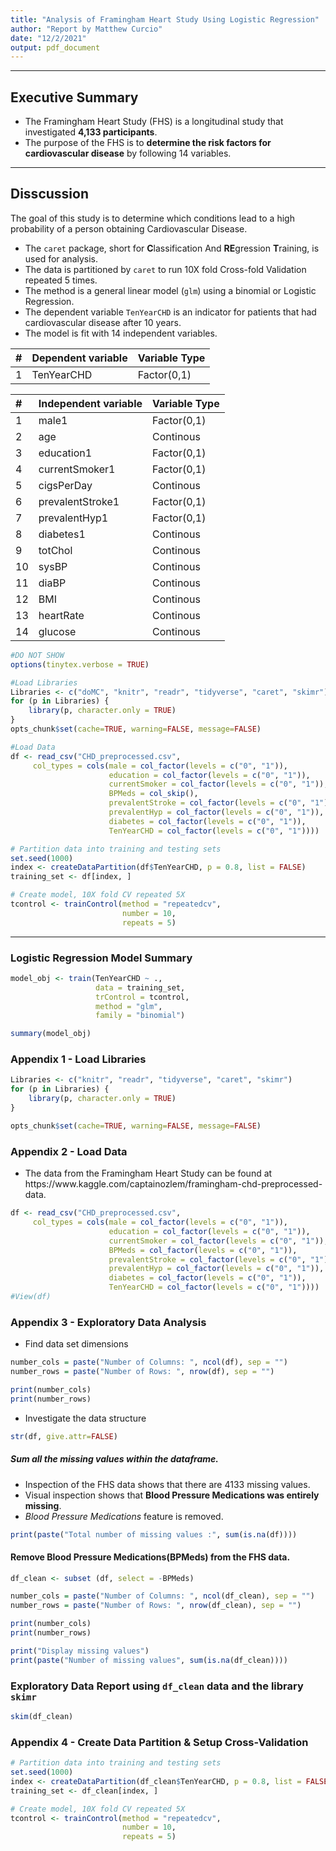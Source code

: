 ```yaml
---
title: "Analysis of Framingham Heart Study Using Logistic Regression"
author: "Report by Matthew Curcio"
date: "12/2/2021"
output: pdf_document
---
```


---

## Executive Summary

- The Framingham Heart Study (FHS) is a longitudinal study that investigated **4,133 participants**.
- The purpose of the FHS is to **determine the risk factors for cardiovascular disease** by following 14 variables.


--- 

## Disscussion

The goal of this study is to determine which conditions lead to a high probability of a person obtaining Cardiovascular Disease.  


- The `caret` package, short for **C**lassification And **RE**gression **T**raining, is used for analysis.
- The data is partitioned by `caret` to run 10X fold Cross-fold Validation repeated 5 times.
- The method is a general linear model (`glm`) using a binomial or Logistic Regression.
- The dependent variable `TenYearCHD` is an indicator for patients that had cardiovascular disease after 10 years.
- The model is fit with 14 independent variables.

| #   | Dependent variable | Variable Type |
| :-- | :----------------- | :------------ |
| 1   | TenYearCHD         | Factor(0,1)   |

| #   | Independent variable | Variable Type |
| :-- | :------------------- | :------------ |
| 1   | male1                | Factor(0,1)   |
| 2   | age                  | Continous     |
| 3   | education1           | Factor(0,1)   |
| 4   | currentSmoker1       | Factor(0,1)   |
| 5   | cigsPerDay           | Continous     |
| 6   | prevalentStroke1     | Factor(0,1)   |
| 7   | prevalentHyp1        | Factor(0,1)   |
| 8   | diabetes1            | Continous     |
| 9   | totChol              | Continous     |
| 10  | sysBP                | Continous     |
| 11  | diaBP                | Continous     |
| 12  | BMI                  | Continous     |
| 13  | heartRate            | Continous     |
| 14  | glucose              | Continous     |

```r
#DO NOT SHOW
options(tinytex.verbose = TRUE)

#Load Libraries
Libraries <- c("doMC", "knitr", "readr", "tidyverse", "caret", "skimr")
for (p in Libraries) { 
    library(p, character.only = TRUE)
}
opts_chunk$set(cache=TRUE, warning=FALSE, message=FALSE)

#Load Data
df <- read_csv("CHD_preprocessed.csv", 
     col_types = cols(male = col_factor(levels = c("0", "1")), 
                      education = col_factor(levels = c("0", "1")),
                      currentSmoker = col_factor(levels = c("0", "1")), 
                      BPMeds = col_skip(), 
                      prevalentStroke = col_factor(levels = c("0", "1")), 
                      prevalentHyp = col_factor(levels = c("0", "1")), 
                      diabetes = col_factor(levels = c("0", "1")), 
                      TenYearCHD = col_factor(levels = c("0", "1"))))

# Partition data into training and testing sets
set.seed(1000)
index <- createDataPartition(df$TenYearCHD, p = 0.8, list = FALSE)
training_set <- df[index, ]

# Create model, 10X fold CV repeated 5X
tcontrol <- trainControl(method = "repeatedcv",
                         number = 10,
                         repeats = 5)
```

---

### Logistic Regression Model Summary

```r
model_obj <- train(TenYearCHD ~ .,
                   data = training_set,
                   trControl = tcontrol,
                   method = "glm",
                   family = "binomial")

summary(model_obj)
```

### Appendix 1 - Load Libraries

```r

Libraries <- c("knitr", "readr", "tidyverse", "caret", "skimr")
for (p in Libraries) { 
    library(p, character.only = TRUE)
}

opts_chunk$set(cache=TRUE, warning=FALSE, message=FALSE)
```

### Appendix 2 - Load Data

- The data from the Framingham Heart Study can be found at https://www.kaggle.com/captainozlem/framingham-chd-preprocessed-data.

```r
df <- read_csv("CHD_preprocessed.csv", 
     col_types = cols(male = col_factor(levels = c("0", "1")), 
                      education = col_factor(levels = c("0", "1")),
                      currentSmoker = col_factor(levels = c("0", "1")), 
                      BPMeds = col_factor(levels = c("0", "1")), 
                      prevalentStroke = col_factor(levels = c("0", "1")), 
                      prevalentHyp = col_factor(levels = c("0", "1")), 
                      diabetes = col_factor(levels = c("0", "1")), 
                      TenYearCHD = col_factor(levels = c("0", "1"))))
#View(df)
```

### Appendix 3 - Exploratory Data Analysis

- Find data set dimensions 

```r
number_cols = paste("Number of Columns: ", ncol(df), sep = "")
number_rows = paste("Number of Rows: ", nrow(df), sep = "")

print(number_cols)
print(number_rows)
```

- Investigate the data structure

```r
str(df, give.attr=FALSE)
```

##### Sum all the missing values within the dataframe.

- Inspection of the FHS data shows that there are 4133 missing values.
- Visual inspection shows that **Blood Pressure Medications was entirely missing**. 
- *Blood Pressure Medications* feature is removed.

```r
print(paste("Total number of missing values :", sum(is.na(df))))
```

#### Remove Blood Pressure Medications(BPMeds) from the FHS data.

```r
df_clean <- subset (df, select = -BPMeds)

number_cols = paste("Number of Columns: ", ncol(df_clean), sep = "")
number_rows = paste("Number of Rows: ", nrow(df_clean), sep = "")

print(number_cols)
print(number_rows)

print("Display missing values")
print(paste("Number of missing values", sum(is.na(df_clean))))
```

### Exploratory Data Report using `df_clean` data and the library `skimr`

```r
skim(df_clean)
```

### Appendix 4 - Create Data Partition & Setup Cross-Validation

```r
# Partition data into training and testing sets
set.seed(1000)
index <- createDataPartition(df_clean$TenYearCHD, p = 0.8, list = FALSE)
training_set <- df_clean[index, ]

# Create model, 10X fold CV repeated 5X
tcontrol <- trainControl(method = "repeatedcv",
                         number = 10,
                         repeats = 5)
```






